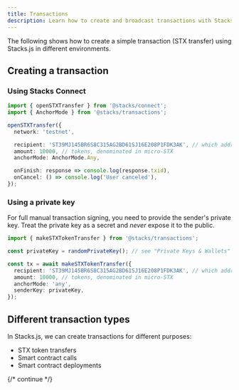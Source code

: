```yaml
---
title: Transactions
description: Learn how to create and broadcast transactions with Stacks.js.
---
```


The following shows how to create a simple transaction (STX transfer) using Stacks.js in different environments.

## Creating a transaction

### Using Stacks Connect

```ts
import { openSTXTransfer } from '@stacks/connect';
import { AnchorMode } from '@stacks/transactions';

openSTXTransfer({
  network: 'testnet',

  recipient: 'ST39MJ145BR6S8C315AG2BD61SJ16E208P1FDK3AK', // which address you are sending to
  amount: 10000, // tokens, denominated in micro-STX
  anchorMode: AnchorMode.Any,

  onFinish: response => console.log(response.txid),
  onCancel: () => console.log('User canceled'),
});
```

### Using a private key

For full manual transaction signing, you need to provide the sender's private key.
Treat the private key as a secret and *never* expose it to the public.

```ts
import { makeSTXTokenTransfer } from '@stacks/transactions';

const privateKey = randomPrivateKey(); // see "Private Keys & Wallets" page

const tx = await makeSTXTokenTransfer({
  recipient: 'ST39MJ145BR6S8C315AG2BD61SJ16E208P1FDK3AK', // which address you are sending to
  amount: 10000, // tokens, denominated in micro-STX
  anchorMode: 'any',
  senderKey: privateKey,
});
```

## Different transaction types

In Stacks.js, we can create transactions for different purposes:
- STX token transfers
- Smart contract calls
- Smart contract deployments

{/* continue */}
